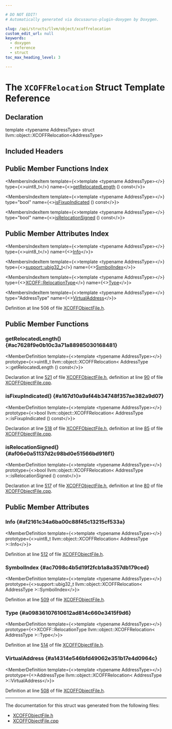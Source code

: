 ```yaml
---

# DO NOT EDIT!
# Automatically generated via docusaurus-plugin-doxygen by Doxygen.

slug: /api/structs/llvm/object/xcoffrelocation
custom_edit_url: null
keywords:
  - doxygen
  - reference
  - struct
toc_max_heading_level: 3

---
```





# The `XCOFFRelocation` Struct Template Reference

<DoxygenPage pluginConfig={pluginConfig}>



## Declaration

<CodeBlock>template &lt;typename AddressType&gt;
struct llvm::object::XCOFFRelocation&lt;AddressType&gt;</CodeBlock>

## Included Headers

<IncludesList>
<IncludesListItem
  filePath="llvm/Object/XCOFFObjectFile.h"
  permalink="/docs/api/files/include/include/llvm/include/llvm/object/xcoffobjectfile-h"
  isLocal="true" />
</IncludesList>

## Public Member Functions Index

<MembersIndex>

<MembersIndexItem
  template={<>template &lt;typename AddressType&gt;</>}
  type={<>uint8&#95;t</>}
  name={<><a href="#ac7628f9e0b10c3a71a88985030168481">getRelocatedLength</a> () const</>}>
</MembersIndexItem>

<MembersIndexItem
  template={<>template &lt;typename AddressType&gt;</>}
  type="bool"
  name={<><a href="#a167d10a9af44b34748f357ae382a9d07">isFixupIndicated</a> () const</>}>
</MembersIndexItem>

<MembersIndexItem
  template={<>template &lt;typename AddressType&gt;</>}
  type="bool"
  name={<><a href="#af06e0a51137d2c98bd0e51566bd916f1">isRelocationSigned</a> () const</>}>
</MembersIndexItem>

</MembersIndex>

## Public Member Attributes Index

<MembersIndex>

<MembersIndexItem
  template={<>template &lt;typename AddressType&gt;</>}
  type={<>uint8&#95;t</>}
  name={<><a href="#af2161c34a6ba00c88f45c13215cf533a">Info</a></>}>
</MembersIndexItem>

<MembersIndexItem
  template={<>template &lt;typename AddressType&gt;</>}
  type={<><a href="/docs/api/namespaces/llvm/support/#a9351dc9ad74cfe9ab63829d6926db48c">support::ubig32&#95;t</a></>}
  name={<><a href="#ac7098c4b5d19f2fcb1a8a357db179ced">SymbolIndex</a></>}>
</MembersIndexItem>

<MembersIndexItem
  template={<>template &lt;typename AddressType&gt;</>}
  type={<><a href="/docs/api/namespaces/llvm/xcoff/#a7309c911b619149e89a825cd78010c8a">XCOFF::RelocationType</a></>}
  name={<><a href="#a09836107610612ad814c660e3415f9d6">Type</a></>}>
</MembersIndexItem>

<MembersIndexItem
  template={<>template &lt;typename AddressType&gt;</>}
  type="AddressType"
  name={<><a href="#a14314e546bfd49062e351b17e4d0964c">VirtualAddress</a></>}>
</MembersIndexItem>

</MembersIndex>


Definition at line 506 of file <a href="/docs/api/files/include/include/llvm/include/llvm/object/xcoffobjectfile-h">XCOFFObjectFile.h</a>.

<SectionDefinition>

## Public Member Functions

### getRelocatedLength() {#ac7628f9e0b10c3a71a88985030168481}

<MemberDefinition
  template={<>template &lt;typename AddressType&gt;</>}
  prototype={<>uint8&#95;t llvm::object::XCOFFRelocation&lt; AddressType &gt;::getRelocatedLength () const</>}>

Declaration at line <a href="/docs/api/files/include/include/llvm/include/llvm/object/xcoffobjectfile-h/#l00521">521</a> of file <a href="/docs/api/files/include/include/llvm/include/llvm/object/xcoffobjectfile-h">XCOFFObjectFile.h</a>, definition at line <a href="/docs/api/files/lib/lib/object/xcoffobjectfile-cpp/#l00090">90</a> of file <a href="/docs/api/files/lib/lib/object/xcoffobjectfile-cpp">XCOFFObjectFile.cpp</a>.
</MemberDefinition>

### isFixupIndicated() {#a167d10a9af44b34748f357ae382a9d07}

<MemberDefinition
  template={<>template &lt;typename AddressType&gt;</>}
  prototype={<>bool llvm::object::XCOFFRelocation&lt; AddressType &gt;::isFixupIndicated () const</>}>

Declaration at line <a href="/docs/api/files/include/include/llvm/include/llvm/object/xcoffobjectfile-h/#l00518">518</a> of file <a href="/docs/api/files/include/include/llvm/include/llvm/object/xcoffobjectfile-h">XCOFFObjectFile.h</a>, definition at line <a href="/docs/api/files/lib/lib/object/xcoffobjectfile-cpp/#l00085">85</a> of file <a href="/docs/api/files/lib/lib/object/xcoffobjectfile-cpp">XCOFFObjectFile.cpp</a>.
</MemberDefinition>

### isRelocationSigned() {#af06e0a51137d2c98bd0e51566bd916f1}

<MemberDefinition
  template={<>template &lt;typename AddressType&gt;</>}
  prototype={<>bool llvm::object::XCOFFRelocation&lt; AddressType &gt;::isRelocationSigned () const</>}>

Declaration at line <a href="/docs/api/files/include/include/llvm/include/llvm/object/xcoffobjectfile-h/#l00517">517</a> of file <a href="/docs/api/files/include/include/llvm/include/llvm/object/xcoffobjectfile-h">XCOFFObjectFile.h</a>, definition at line <a href="/docs/api/files/lib/lib/object/xcoffobjectfile-cpp/#l00080">80</a> of file <a href="/docs/api/files/lib/lib/object/xcoffobjectfile-cpp">XCOFFObjectFile.cpp</a>.
</MemberDefinition>

</SectionDefinition>

<SectionDefinition>

## Public Member Attributes

### Info {#af2161c34a6ba00c88f45c13215cf533a}

<MemberDefinition
  template={<>template &lt;typename AddressType&gt;</>}
  prototype={<>uint8&#95;t llvm::object::XCOFFRelocation&lt; AddressType &gt;::Info</>}>

Definition at line <a href="/docs/api/files/include/include/llvm/include/llvm/object/xcoffobjectfile-h/#l00512">512</a> of file <a href="/docs/api/files/include/include/llvm/include/llvm/object/xcoffobjectfile-h">XCOFFObjectFile.h</a>.
</MemberDefinition>

### SymbolIndex {#ac7098c4b5d19f2fcb1a8a357db179ced}

<MemberDefinition
  template={<>template &lt;typename AddressType&gt;</>}
  prototype={<>support::ubig32&#95;t llvm::object::XCOFFRelocation&lt; AddressType &gt;::SymbolIndex</>}>

Definition at line <a href="/docs/api/files/include/include/llvm/include/llvm/object/xcoffobjectfile-h/#l00509">509</a> of file <a href="/docs/api/files/include/include/llvm/include/llvm/object/xcoffobjectfile-h">XCOFFObjectFile.h</a>.
</MemberDefinition>

### Type {#a09836107610612ad814c660e3415f9d6}

<MemberDefinition
  template={<>template &lt;typename AddressType&gt;</>}
  prototype={<>XCOFF::RelocationType llvm::object::XCOFFRelocation&lt; AddressType &gt;::Type</>}>

Definition at line <a href="/docs/api/files/include/include/llvm/include/llvm/object/xcoffobjectfile-h/#l00514">514</a> of file <a href="/docs/api/files/include/include/llvm/include/llvm/object/xcoffobjectfile-h">XCOFFObjectFile.h</a>.
</MemberDefinition>

### VirtualAddress {#a14314e546bfd49062e351b17e4d0964c}

<MemberDefinition
  template={<>template &lt;typename AddressType&gt;</>}
  prototype={<>AddressType llvm::object::XCOFFRelocation&lt; AddressType &gt;::VirtualAddress</>}>

Definition at line <a href="/docs/api/files/include/include/llvm/include/llvm/object/xcoffobjectfile-h/#l00508">508</a> of file <a href="/docs/api/files/include/include/llvm/include/llvm/object/xcoffobjectfile-h">XCOFFObjectFile.h</a>.
</MemberDefinition>

</SectionDefinition>

<hr/>

The documentation for this struct was generated from the following files:

<ul>
<li><a href="/docs/api/files/include/include/llvm/include/llvm/object/xcoffobjectfile-h">XCOFFObjectFile.h</a></li>
<li><a href="/docs/api/files/lib/lib/object/xcoffobjectfile-cpp">XCOFFObjectFile.cpp</a></li>
</ul>

</DoxygenPage>
